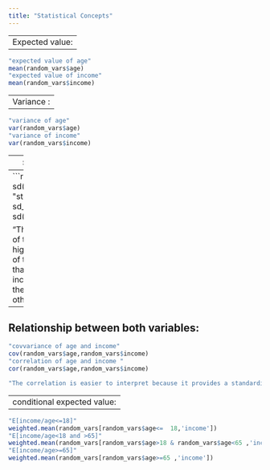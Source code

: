 ```yaml
---
title: "Statistical Concepts"
---
```


---
Expected value:
---

```r
"expected value of age"
mean(random_vars$age)
"expected value of income"
mean(random_vars$income)
```

---
Variance :
---

```r
"variance of age"
var(random_vars$age)
"variance of income"
var(random_vars$income)

```

---
Standard deviation:
---
```r
"std of age"
sd(random_vars$age)
"std of income"
sd_income <- sd(random_vars$income)

"The standard deviation of the income is a lot higher than the deviation of the age. This means that the samples of the income are more far to the mean and to each other. "
```

---
Relationship between both variables:
---
```r
"covvariance of age and income"
cov(random_vars$age,random_vars$income)
"correlation of age and income "
cor(random_vars$age,random_vars$income)

"The correlation is easier to interpret because it provides a standardized scale. it is dimensionless."
```

---
conditional expected value:
---
```r
"E[income/age<=18]"
weighted.mean(random_vars[random_vars$age<=  18,'income'])
"E[income/age<18 and >65]"
weighted.mean(random_vars[random_vars$age>18 & random_vars$age<65 ,'income'])
"E[income/age>=65]"
weighted.mean(random_vars[random_vars$age>=65 ,'income'])

```

